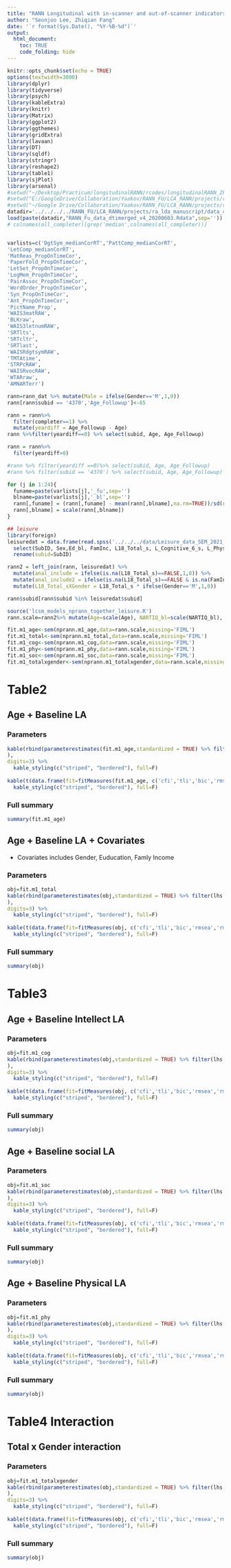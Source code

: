 ```yaml
---
title: "RANN Longitudinal with in-scanner and out-of-scanner indicators"
author: "Seonjoo Lee, Zhiqian Fang"
date: '`r format(Sys.Date(), "%Y-%B-%d")`'
output: 
  html_document:
    toc: TRUE
    code_folding: hide
---
```



```r
knitr::opts_chunk$set(echo = TRUE)
options(textwidth=3000)
library(dplyr)
library(tidyverse)
library(psych)
library(kableExtra)
library(knitr)
library(Matrix)
library(ggplot2)
library(ggthemes)
library(gridExtra)
library(lavaan)
library(DT)
library(sqldf)
library(stringr)
library(reshape2)
library(table1)
library(sjPlot)
library(arsenal)
#setwd("~/Desktop/Practicum/longitudinalRANN/rcodes/longitudinalRANN_ZF")
#setwd("E:/GoogleDrive/Collaboration/Yaakov/RANN_FU/LCA_RANN/projects/ra_lda_manuscript")
#setwd("~/Google Drive/Collaboration/Yaakov/RANN_FU/LCA_RANN/projects/ra_lda_manuscript")
datadir='../../../../RANN_FU/LCA_RANN/projects/ra_lda_manuscript/data_cleaning/'
load(paste(datadir,"RANN_Fu_data_dtimerged_v4_20200603.Rdata",sep=''))
# colnames(all_completer)[grep('median',colnames(all_completer))]


varlists=c('DgtSym_medianCorRT','PattComp_medianCorRT',
'LetComp_medianCorRT',
'MatReas_PropOnTimeCor',
'PaperFold_PropOnTimeCor', 
'LetSet_PropOnTimeCor',
'LogMem_PropOnTimeCor', 
'PairAssoc_PropOnTimeCor', 
'WordOrder_PropOnTimeCor',
'Syn_PropOnTimeCor', 
'Ant_PropOnTimeCor', 
'PictName_Prop',
'WAIS3matRAW',
'BLKraw',
'WAIS3letnumRAW',
'SRTlts',
'SRTcltr',
'SRTlast',
'WAISRdgtsymRAW',
'TMTAtime',
'STRPcRAW',
'WAISRvocRAW',
'WTARraw',
'AMNARTerr')

rann=rann_dat %>% mutate(Male = ifelse(Gender=='M',1,0)) 
rann[rann$subid == '4370','Age_Followup']<-65

rann = rann%>%
  filter(completer==1) %>%
  mutate(yeardiff = Age_Followup - Age) 
rann %>%filter(yeardiff==0) %>% select(subid, Age, Age_Followup)

rann = rann%>%
  filter(yeardiff>0)

#rann %>% filter(yeardiff ==0)%>% select(subid, Age, Age_Followup)
#rann %>% filter(subid == '4370') %>% select(subid, Age, Age_Followup)

for (j in 1:24){
  funame=paste(varlists[j],'_fu',sep='')
  blname=paste(varlists[j],'_bl',sep='')
  rann[,funame] = (rann[,funame] - mean(rann[,blname],na.rm=TRUE))/sd(rann[,blname],na.rm=TRUE)
  rann[,blname] = scale(rann[,blname])
}

## leisure
library(foreign)
leisuredat = data.frame(read.spss('../../../data/Leisure_data_SEM_2021_11_02.sav')) %>%
  select(SubID, Sex,Ed_bl, FamInc, L18_Total_s, L_Cognitive_6_s, L_Physical_2_s, L_Social_6_s) %>%
  rename(subid=SubID)

rann2 = left_join(rann, leisuredat) %>%
  mutate(anal_include = ifelse(is.na(L18_Total_s)==FALSE,1,0)) %>%
  mutate(anal_include2 = ifelse(is.na(L18_Total_s)==FALSE & is.na(FamInc)==FALSE,1,0)) %>%
  mutate(L18_Total_sXGender = L18_Total_s * ifelse(Gender=='M',1,0))

rann$subid[rann$subid %in% leisuredat$subid]
```

```r
source('lcsm_models_nprann_together_leisure.R')
rann.scale=rann2%>% mutate(Age=scale(Age), NARTIQ_bl=scale(NARTIQ_bl), Education_bl = scale(Education_bl))

fit.m1_age<-sem(nprann.m1_age,data=rann.scale,missing='FIML')
fit.m1_total<-sem(nprann.m1_total,data=rann.scale,missing='FIML')
fit.m1_cog<-sem(nprann.m1_cog,data=rann.scale,missing='FIML')
fit.m1_phy<-sem(nprann.m1_phy,data=rann.scale,missing='FIML')
fit.m1_soc<-sem(nprann.m1_soc,data=rann.scale,missing='FIML')
fit.m1_totalxgender<-sem(nprann.m1_totalxgender,data=rann.scale,missing='FIML')
```

# Table2 {.tabset}

## Age + Baseline LA {.tabset}

### Parameters

```r
kable(rbind(parameterestimates(fit.m1_age,standardized = TRUE) %>% filter(lhs %in% c('flcs','slcs','mlcs','vlcs') & op == '~1') %>% select(-std.lv, -std.nox,-label),parameterestimates(fit.m1_age,standardized = TRUE) %>% filter(lhs %in% c('flcs','slcs','mlcs','vlcs') & op=='~') %>% select(-std.lv, -std.nox,-label)
),
digits=3) %>%
  kable_styling(c("striped", "bordered"), full=F)
  
kable(t(data.frame(fit=fitMeasures(fit.m1_age, c('cfi','tli','bic','rmsea','rmsea.ci.lower','rmsea.ci.upper','rmsea.pvalue')))),digits=3)%>%
  kable_styling(c("striped", "bordered"), full=F)
```

### Full summary
```r
summary(fit.m1_age)
```


## Age + Baseline LA + Covariates {.tabset}

* Covariates includes Gender, Euducation, Famly Income

### Parameters

```r
obj=fit.m1_total
kable(rbind(parameterestimates(obj,standardized = TRUE) %>% filter(lhs %in% c('flcs','slcs','mlcs','vlcs') & op == '~1') %>% select(-std.lv, -std.nox,-label),parameterestimates(obj,standardized = TRUE) %>% filter(lhs %in% c('flcs','slcs','mlcs','vlcs') & op=='~') %>% select(-std.lv, -std.nox,-label)
),
digits=3) %>%
  kable_styling(c("striped", "bordered"), full=F)
  
kable(t(data.frame(fit=fitMeasures(obj, c('cfi','tli','bic','rmsea','rmsea.ci.lower','rmsea.ci.upper','rmsea.pvalue')))),digits=3)%>%
  kable_styling(c("striped", "bordered"), full=F)
```

### Full summary
```r
summary(obj)
```

# Table3 {.tabset}

## Age + Baseline Intellect LA {.tabset}

### Parameters

```r
obj=fit.m1_cog
kable(rbind(parameterestimates(obj,standardized = TRUE) %>% filter(lhs %in% c('flcs','slcs','mlcs','vlcs') & op == '~1') %>% select(-std.lv, -std.nox,-label),parameterestimates(obj,standardized = TRUE) %>% filter(lhs %in% c('flcs','slcs','mlcs','vlcs') & op=='~') %>% select(-std.lv, -std.nox,-label)
),
digits=3) %>%
  kable_styling(c("striped", "bordered"), full=F)
  
kable(t(data.frame(fit=fitMeasures(obj, c('cfi','tli','bic','rmsea','rmsea.ci.lower','rmsea.ci.upper','rmsea.pvalue')))),digits=3)%>%
  kable_styling(c("striped", "bordered"), full=F)
```

### Full summary
```r
summary(obj)
```


## Age + Baseline social LA {.tabset}

### Parameters

```r
obj=fit.m1_soc
kable(rbind(parameterestimates(obj,standardized = TRUE) %>% filter(lhs %in% c('flcs','slcs','mlcs','vlcs') & op == '~1') %>% select(-std.lv, -std.nox,-label),parameterestimates(obj,standardized = TRUE) %>% filter(lhs %in% c('flcs','slcs','mlcs','vlcs') & op=='~') %>% select(-std.lv, -std.nox,-label)
),
digits=3) %>%
  kable_styling(c("striped", "bordered"), full=F)
  
kable(t(data.frame(fit=fitMeasures(obj, c('cfi','tli','bic','rmsea','rmsea.ci.lower','rmsea.ci.upper','rmsea.pvalue')))),digits=3)%>%
  kable_styling(c("striped", "bordered"), full=F)
```

### Full summary
```r
summary(obj)
```


## Age + Baseline Physical LA {.tabset}

### Parameters

```r
obj=fit.m1_phy
kable(rbind(parameterestimates(obj,standardized = TRUE) %>% filter(lhs %in% c('flcs','slcs','mlcs','vlcs') & op == '~1') %>% select(-std.lv, -std.nox,-label),parameterestimates(obj,standardized = TRUE) %>% filter(lhs %in% c('flcs','slcs','mlcs','vlcs') & op=='~') %>% select(-std.lv, -std.nox,-label)
),
digits=3) %>%
  kable_styling(c("striped", "bordered"), full=F)
  
kable(t(data.frame(fit=fitMeasures(obj, c('cfi','tli','bic','rmsea','rmsea.ci.lower','rmsea.ci.upper','rmsea.pvalue')))),digits=3)%>%
  kable_styling(c("striped", "bordered"), full=F)
```

### Full summary
```r
summary(obj)
```


# Table4 Interaction

## Total x Gender interaction {.tabset}

### Parameters

```r
obj=fit.m1_totalxgender
kable(rbind(parameterestimates(obj,standardized = TRUE) %>% filter(lhs %in% c('flcs','slcs','mlcs','vlcs') & op == '~1') %>% select(-std.lv, -std.nox,-label),parameterestimates(obj,standardized = TRUE) %>% filter(lhs %in% c('flcs','slcs','mlcs','vlcs') & op=='~') %>% select(-std.lv, -std.nox,-label)
),
digits=3) %>%
  kable_styling(c("striped", "bordered"), full=F)
  
kable(t(data.frame(fit=fitMeasures(obj, c('cfi','tli','bic','rmsea','rmsea.ci.lower','rmsea.ci.upper','rmsea.pvalue')))),digits=3)%>%
  kable_styling(c("striped", "bordered"), full=F)
```

### Full summary
```r
summary(obj)
```

